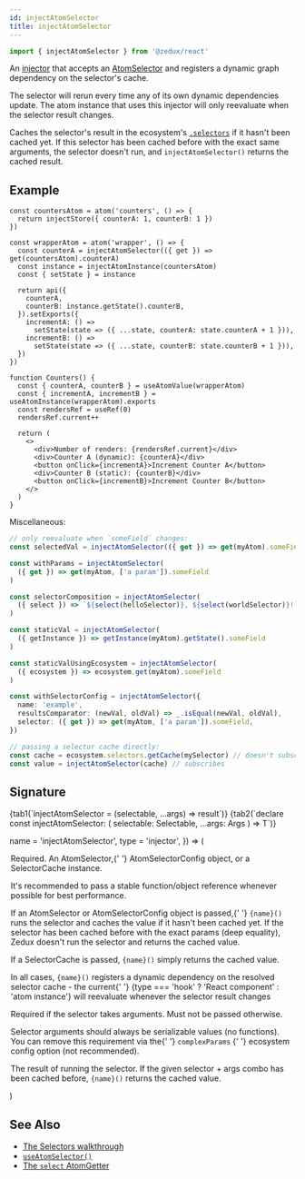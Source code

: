 ```yaml
---
id: injectAtomSelector
title: injectAtomSelector
---
```



```ts
import { injectAtomSelector } from '@zedux/react'
```

An [injector](../glossary#injector) that accepts an [AtomSelector](../types/AtomSelector) and registers a dynamic graph dependency on the selector's cache.

The selector will rerun every time any of its own dynamic dependencies update. The atom instance that uses this injector will only reevaluate when the selector result changes.

Caches the selector's result in the ecosystem's [`.selectors`](../classes/Selectors) if it hasn't been cached yet. If this selector has been cached before with the exact same arguments, the selector doesn't run, and `injectAtomSelector()` returns the cached result.

## Example

```tsx live ecosystemId=injectAtomSelector/example resultVar=Counters
const countersAtom = atom('counters', () => {
  return injectStore({ counterA: 1, counterB: 1 })
})

const wrapperAtom = atom('wrapper', () => {
  const counterA = injectAtomSelector(({ get }) => get(countersAtom).counterA)
  const instance = injectAtomInstance(countersAtom)
  const { setState } = instance

  return api({
    counterA,
    counterB: instance.getState().counterB,
  }).setExports({
    incrementA: () =>
      setState(state => ({ ...state, counterA: state.counterA + 1 })),
    incrementB: () =>
      setState(state => ({ ...state, counterB: state.counterB + 1 })),
  })
})

function Counters() {
  const { counterA, counterB } = useAtomValue(wrapperAtom)
  const { incrementA, incrementB } = useAtomInstance(wrapperAtom).exports
  const rendersRef = useRef(0)
  rendersRef.current++

  return (
    <>
      <div>Number of renders: {rendersRef.current}</div>
      <div>Counter A (dynamic): {counterA}</div>
      <button onClick={incrementA}>Increment Counter A</button>
      <div>Counter B (static): {counterB}</div>
      <button onClick={incrementB}>Increment Counter B</button>
    </>
  )
}
```

Miscellaneous:

```ts
// only reevaluate when `someField` changes:
const selectedVal = injectAtomSelector(({ get }) => get(myAtom).someField)

const withParams = injectAtomSelector(
  ({ get }) => get(myAtom, ['a param']).someField
)

const selectorComposition = injectAtomSelector(
  ({ select }) => `${select(helloSelector)}, ${select(worldSelector)}!`
)

const staticVal = injectAtomSelector(
  ({ getInstance }) => getInstance(myAtom).getState().someField
)

const staticValUsingEcosystem = injectAtomSelector(
  ({ ecosystem }) => ecosystem.get(myAtom).someField
)

const withSelectorConfig = injectAtomSelector({
  name: 'example',
  resultsComparator: (newVal, oldVal) => _.isEqual(newVal, oldVal),
  selector: ({ get }) => get(myAtom, ['a param']).someField,
})

// passing a selector cache directly:
const cache = ecosystem.selectors.getCache(mySelector) // doesn't subscribe
const value = injectAtomSelector(cache) // subscribes
```

## Signature

<Tabs>
  {tab1(`injectAtomSelector = (selectable, ...args) => result`)}
  {tab2(`declare const injectAtomSelector: <T, Args extends any[]>(
  selectable: Selectable<T, Args>,
  ...args: Args
) => T`)}
</Tabs>

  name = 'injectAtomSelector',
  type = 'injector',
}) => (
  <Legend>
    <Item name="selectable">
      <p>
        Required. An <Link to="../types/AtomSelector">AtomSelector</Link>,{' '}
        <Link to="../types/AtomSelectorConfig">AtomSelectorConfig</Link> object,
        or a <Link to="../classes/SelectorCache">SelectorCache</Link> instance.
      </p>
      <p>
        It's recommended to pass a stable function/object reference whenever
        possible for best performance.
      </p>
      <p>
        If an AtomSelector or AtomSelectorConfig object is passed,{' '}
        <code>{name}()</code> runs the selector and caches the value if it
        hasn't been cached yet. If the selector has been cached before with the
        exact params (deep equality), Zedux doesn't run the selector and returns
        the cached value.
      </p>
      <p>
        If a SelectorCache is passed, <code>{name}()</code> simply returns the
        cached value.
      </p>
      <p>
        In all cases, <code>{name}()</code> registers a dynamic dependency on
        the resolved selector cache - the current{' '}
        {type === 'hook' ? 'React component' : 'atom instance'} will reevaluate
        whenever the selector result changes
      </p>
    </Item>
    <Item name="args">
      <p>
        Required if the selector takes arguments. Must not be passed otherwise.
      </p>
      <p>
        Selector arguments should always be serializable values (no functions).
        You can remove this requirement via the{' '}
        <Link to="../types/EcosystemConfig#complexparams">
          <code>complexParams</code>
        </Link>{' '}
        ecosystem config option (not recommended).
      </p>
    </Item>
    <Item name="Returns">
      <p>
        The result of running the selector. If the given selector + args combo
        has been cached before, <code>{name}()</code> returns the cached value.
      </p>
    </Item>
  </Legend>
)

<InjectAtomSelectorLegend />

## See Also

- [The Selectors walkthrough](../../walkthrough/selectors)
- [`useAtomSelector()`](../hooks/useAtomSelector)
- [The `select` AtomGetter](../types/AtomGetters#select)
